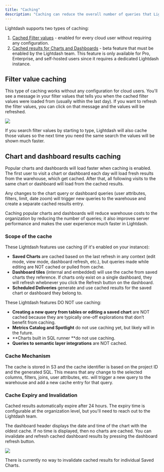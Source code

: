```yaml
---
title: "Caching"
description: "Caching can reduce the overall number of queries that Lightdash executes against your data warehouse. Learn more about the types of caching and how to enable caching in this doc."
---
```


Lightdash supports two types of caching:

1. [Cached Filter values](#filter-value-caching) - enabled for every cloud user without requiring any configuration.
2. [Cached results for Charts and Dashboards](#chart-and-dashboard-results-caching) - beta feature that must be enabled by the Lightdash team. This feature is only available for Pro, Enterprise, and self-hosted users since it requires a dedicated Lightdash instance.

## Filter value caching

This type of caching works without any configuration for cloud users. You'll see a message in your filter values that tells you when the cached filter values were loaded from (usually within the last day). If you want to refresh the filter values, you can click on that message and the values will be refreshed.

![](/images/references/cached-filter.png)

If you search filter values by starting to type, Lightdash will also cache those values so the next time you need the same search the values will be shown much faster.

## Chart and dashboard results caching

Popular charts and dashboards will load faster when caching is enabled. The first user to visit a chart or dashboard each day will load fresh results from the warehouse, which get cached. After that, all following visits to the same chart or dashboard will load from the cached results.

Any changes to the chart query or dashboard queries (user attributes, filters, limit, date zoom) will trigger new queries to the warehouse and create a separate cached results entry.

Caching popular charts and dashboards will reduce warehouse costs to the organization by reducing the number of queries; it also improves server performance and makes the user experience much faster in Lightdash.

### Scope of the cache

These Lightdash features use caching (if it's enabled on your instance):

- **Saved Charts** are cached based on the last refresh in any context (edit mode, view mode, dashboard refresh, etc.), but queries made while editing are NOT cached or pulled from cache.
- **Dashboard tiles** (internal and embedded) will use the cache from saved charts they reference. If charts only exist on a single dashboard, they will refresh whebnever you click the Refresh button on the dashboard.
- **Scheduled Deliveries** generate and use cached results for the saved chart or dashboard they belong to.

These Lightdash features DO NOT use caching:

- **Creating a new query from tables or editing a saved chart** are NOT cached because they are typically one-off explorations that don’t benefit from caching.
- **Metrics Catalog and Spotlight** do not use caching yet, but likely will in the future.
- **Charts built in SQL runner **do not use caching.
- **Queries to semantic layer integrations** are NOT cached.

### Cache Mechanism

The cache is stored in S3 and the cache identifier is based on the project ID and the generated SQL. This means that any change to the selected columns, filters, joins, user attributes, etc. will trigger a new query to the warehouse and add a new cache entry for that query.

### Cache Expiry and Invalidation

Cached results automatically expire after 24 hours. The expiry time is configurable at the organization level, but you'll need to reach out to the Lightdash team.

The dashboard header displays the date and time of the chart with the oldest cache. If no time is displayed, then no charts are cached. You can invalidate and refresh cached dashboard results by pressing the dashboard refresh button.

![](/images/references/dashboard-cache-time.png)

<Info>
  There is currently no way to invalidate cached results for individual Saved Charts.
</Info>